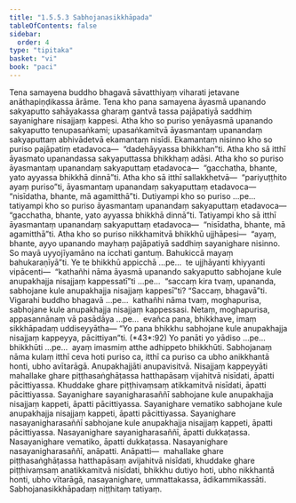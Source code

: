 ```yaml
---
title: "1.5.5.3 Sabhojanasikkhāpada"
tableOfContents: false
sidebar:
  order: 4
type: "tipitaka"
basket: "vi"
book: "paci"
---
```



<DynamicBreadcrumb />

<Division number="279" book="paci" bookNo="2" page="126">

<Paragraph number="894" book="paci">
Tena samayena buddho bhagavā sāvatthiyaṃ viharati jetavane anāthapiṇḍikassa ārāme. Tena kho pana samayena āyasmā upanando sakyaputto sahāyakassa gharaṃ gantvā tassa pajāpatiyā saddhiṃ sayanighare nisajjaṃ kappesi. Atha kho so puriso yenāyasmā upanando sakyaputto tenupasaṅkami; upasaṅkamitvā āyasmantaṃ upanandaṃ sakyaputtaṃ abhivādetvā ekamantaṃ nisīdi. Ekamantaṃ nisinno kho so puriso pajāpatiṃ etadavoca—  “dadehāyyassa bhikkhan”ti. Atha kho sā itthī āyasmato upanandassa sakyaputtassa bhikkhaṃ adāsi. Atha kho so puriso āyasmantaṃ upanandaṃ sakyaputtaṃ etadavoca—  “gacchatha, bhante, yato ayyassa bhikkhā dinnā”ti. Atha kho sā itthī sallakkhetvā—  “pariyuṭṭhito ayaṃ puriso”ti, āyasmantaṃ upanandaṃ sakyaputtaṃ etadavoca—  “nisīdatha, bhante, mā agamitthā”ti. Dutiyampi kho so puriso …pe…  tatiyampi kho so puriso āyasmantaṃ upanandaṃ sakyaputtaṃ etadavoca—  “gacchatha, bhante, yato ayyassa bhikkhā dinnā”ti. Tatiyampi kho sā itthī āyasmantaṃ upanandaṃ sakyaputtaṃ etadavoca—  “nisīdatha, bhante, mā agamitthā”ti.
</Paragraph>

<Paragraph number="895" book="paci">
Atha kho so puriso nikkhamitvā bhikkhū ujjhāpesi—  “ayaṃ, bhante, ayyo upanando mayhaṃ pajāpatiyā saddhiṃ sayanighare nisinno. So mayā uyyojīyamāno na icchati gantuṃ. Bahukiccā mayaṃ bahukaraṇīyā”ti.
</Paragraph>

<Paragraph number="896" book="paci">
Ye te bhikkhū appicchā …pe…  te ujjhāyanti khiyyanti vipācenti—  “kathañhi nāma āyasmā upanando sakyaputto sabhojane kule anupakhajja nisajjaṃ kappessatī”ti …pe…  “saccaṃ kira tvaṃ, upananda, sabhojane kule anupakhajja nisajjaṃ kappesī”ti? “Saccaṃ, bhagavā”ti. Vigarahi buddho bhagavā …pe…  kathañhi nāma tvaṃ, moghapurisa, sabhojane kule anupakhajja nisajjaṃ kappessasi. Netaṃ, moghapurisa, appasannānaṃ vā pasādāya …pe…  evañca pana, bhikkhave, imaṃ sikkhāpadaṃ uddiseyyātha—
</Paragraph>

</Division>
<Division number="280" book="paci" bookNo="2" page="127">

<Paragraph number="897" book="paci">
<Emphasis>“Yo pana bhikkhu sabhojane kule anupakhajja nisajjaṃ kappeyya, pācittiyan”</Emphasis>ti. (*43*:<Emphasis>92</Emphasis>)
</Paragraph>

</Division>
<Division number="281" book="paci" bookNo="2" page="127">

<Paragraph number="898" book="paci">
<Emphasis>Yo panā</Emphasis>ti yo yādiso …pe…  <Emphasis>bhikkhū</Emphasis>ti …pe…  ayaṃ imasmiṃ atthe adhippeto bhikkhūti.
</Paragraph>

<Paragraph number="899" book="paci">
<Emphasis>Sabhojanaṃ</Emphasis> nāma kulaṃ itthī ceva hoti puriso ca, itthī ca puriso ca ubho anikkhantā honti, ubho avītarāgā.
</Paragraph>

<Paragraph number="900" book="paci">
<Emphasis>Anupakhajjā</Emphasis>ti anupavisitvā.
</Paragraph>

<Paragraph number="901" book="paci">
<Emphasis>Nisajjaṃ kappeyyā</Emphasis>ti mahallake ghare piṭṭhasaṅghāṭassa hatthapāsaṃ vijahitvā nisīdati, āpatti pācittiyassa. Khuddake ghare piṭṭhivaṃsaṃ atikkamitvā nisīdati, āpatti pācittiyassa.
</Paragraph>

</Division>
<Division number="282" book="paci" bookNo="2" page="127">

<Paragraph number="902" book="paci">
Sayanighare sayanigharasaññī sabhojane kule anupakhajja nisajjaṃ kappeti, āpatti pācittiyassa. Sayanighare vematiko sabhojane kule anupakhajja nisajjaṃ kappeti, āpatti pācittiyassa. Sayanighare nasayanigharasaññī sabhojane kule anupakhajja nisajjaṃ kappeti, āpatti pācittiyassa.
</Paragraph>

<Paragraph number="903" book="paci">
Nasayanighare sayanigharasaññī, āpatti dukkaṭassa. Nasayanighare vematiko, āpatti dukkaṭassa. Nasayanighare nasayanigharasaññī, anāpatti.
</Paragraph>

</Division>
<Division number="283" book="paci" bookNo="2" page="128">

<Paragraph number="904" book="paci">
Anāpatti—  mahallake ghare piṭṭhasaṅghāṭassa hatthapāsaṃ avijahitvā nisīdati, khuddake ghare piṭṭhivaṃsaṃ anatikkamitvā nisīdati, bhikkhu dutiyo hoti, ubho nikkhantā honti, ubho vītarāgā, nasayanighare, ummattakassa, ādikammikassāti.

</Paragraph>
</Division>

<Paragraph number="905" type="center" book="paci">
Sabhojanasikkhāpadaṃ niṭṭhitaṃ tatiyaṃ.
</Paragraph>